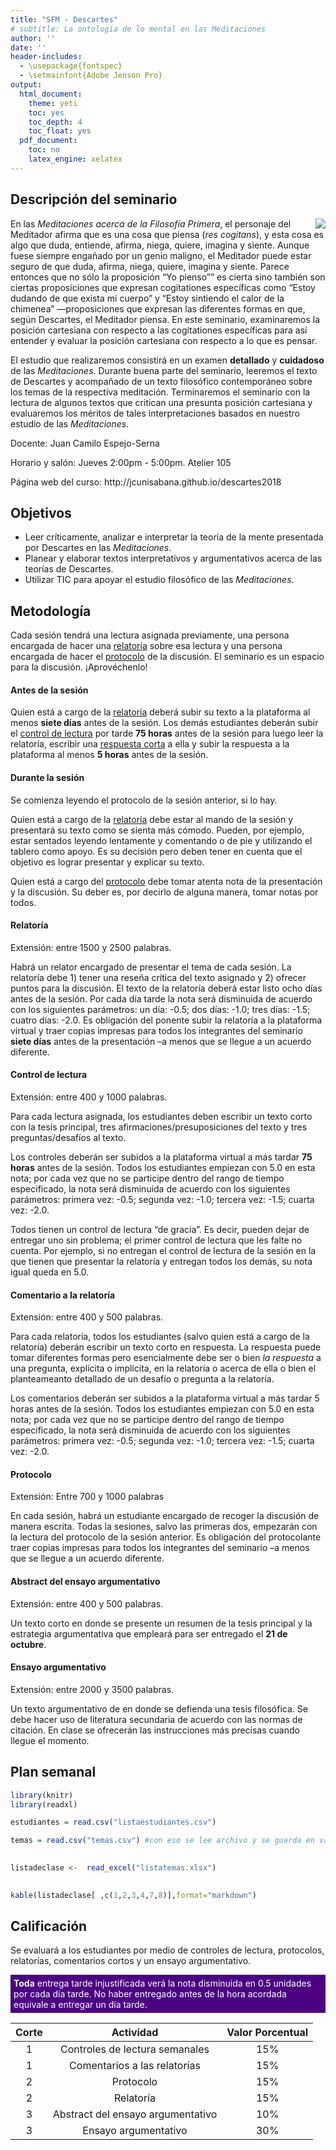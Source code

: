 ```yaml
---
title: "SFM - Descartes"
# subtitle: La ontología de lo mental en las Meditaciones
author: ''
date: ''
header-includes:
  - \usepackage{fontspec}
  - \setmainfont{Adobe Jenson Pro}  
output:
  html_document:
    theme: yeti
    toc: yes
    toc_depth: 4
    toc_float: yes
  pdf_document:
    toc: no
    latex_engine: xelatex
---
```

<script>
!--    google analytics-->

  (function(i,s,o,g,r,a,m){i['GoogleAnalyticsObject']=r;i[r]=i[r]||function(){
  (i[r].q=i[r].q||[]).push(arguments)},i[r].l=1*new Date();a=s.createElement(o),
  m=s.getElementsByTagName(o)[0];a.async=1;a.src=g;m.parentNode.insertBefore(a,m)
  })(window,document,'script','https://www.google-analytics.com/analytics.js','ga');

  ga('create', 'UA-74338484-2', 'auto');
  ga('send', 'pageview');

</script>

## Descripción del seminario

<img align="right" src="https://upload.wikimedia.org/wikipedia/commons/thumb/7/73/Frans_Hals_-_Portret_van_René_Descartes.jpg/392px-Frans_Hals_-_Portret_van_René_Descartes.jpg">

En las *Meditaciones acerca de la Filosofía Primera*, el personaje del Meditador afirma que es una cosa que piensa (*res cogitans*), y esta cosa es algo que duda, entiende, afirma, niega, quiere, imagina y siente. Aunque fuese siempre engañado por un genio maligno, el Meditador puede estar seguro de que duda, afirma, niega, quiere, imagina y siente. Parece entonces que no sólo la proposición "Yo pienso"" es cierta sino también son ciertas proposiciones que expresan cogitationes específicas como "Estoy dudando de que exista mi cuerpo" y "Estoy sintiendo el calor de la chimenea" ---proposiciones que expresan las diferentes formas en que, según Descartes, el Meditador piensa. En este seminario, examinaremos la posición cartesiana con respecto a las cogitationes específicas para así entender y evaluar la posición cartesiana con respecto a lo que es pensar.




El estudio que realizaremos consistirá en un examen **detallado** y **cuidadoso** de las *Meditaciones*. Durante buena parte del seminario, leeremos el texto de Descartes y acompañado de un texto filosófico contemporáneo sobre los temas de la respectiva meditación. Terminaremos el seminario con la lectura de algunos textos que critican una presunta posición cartesiana y evaluaremos los méritos de tales interpretaciones basados en nuestro estudio de las *Meditaciones*.

Docente:
Juan Camilo Espejo-Serna

Horario y salón:
Jueves 2:00pm - 5:00pm. Atelier 105

Página web del curso:
http://jcunisabana.github.io/descartes2018


## Objetivos


- Leer críticamente, analizar e interpretar la teoría de la mente presentada por Descartes en las *Meditaciones*.
- Planear y elaborar textos interpretativos y argumentativos acerca de las teorías de Descartes.
- Utilizar TIC para apoyar el estudio filosófico de las *Meditaciones*.


## Metodología

Cada sesión tendrá una lectura asignada previamente, una persona encargada de hacer una <a href="#Relatoría">relatoría</a> sobre esa lectura y una persona encargada de hacer el <a href="#Protocolo">protocolo</a> de la discusión. El seminario es un espacio para la discusión. ¡Aprovéchenlo!

#### **Antes de la sesión**

Quien está a cargo de la <a href="#Relatoría">relatoría</a> deberá subir su texto a la plataforma al menos **siete días** antes de la sesión. Los demás estudiantes deberán subir el <a href="#Control de lectura">control de lectura</a> por tarde **75 horas** antes de la sesión para luego leer la relatoría, escribir una <a href="#Comentario a la relatoría">respuesta corta</a> a ella y subir la respuesta a la plataforma al menos **5 horas** antes de la sesión.

#### **Durante la sesión**

Se comienza leyendo el protocolo de la sesión anterior, si lo hay. 

Quien está a cargo de la <a href="#Relatoría">relatoría</a> debe estar al mando de la sesión y presentará su texto como se sienta más cómodo. Pueden, por ejemplo, estar sentados leyendo lentamente y comentando o de pie y utilizando el tablero como apoyo. Es su decisión pero deben tener en cuenta que el objetivo es lograr presentar y explicar su texto. 

Quien está a cargo del <a href="#Protocolo">protocolo</a> debe tomar atenta nota de la presentación y la discusión. Su deber es, por decirlo de alguna manera, tomar notas por todos. 


#### **Relatoría**

Extensión: entre 1500 y 2500 palabras.

Habrá un relator encargado de presentar el tema de cada sesión. La relatoría debe 1) tener una reseña crítica del texto asignado y 2) ofrecer puntos para la discusión. El texto de la relatoría deberá estar listo ocho días antes de la sesión. Por cada día tarde la nota será disminuida de acuerdo con los siguientes parámetros: un día: -0.5; dos días: -1.0; tres días: -1.5;  cuatro días: -2.0. Es obligación del ponente subir la relatoría a la plataforma virtual y traer copias impresas para todos los integrantes del seminario **siete días** antes de la presentación --a menos que se llegue a un acuerdo diferente.

#### **Control de lectura**
Extensión: entre 400 y 1000 palabras.

Para cada lectura asignada, los estudiantes deben escribir un texto corto con la tesis principal, tres afirmaciones/presuposiciones del texto y tres preguntas/desafíos al texto.

Los controles deberán ser subidos a la plataforma virtual a más tardar **75 horas** antes de la sesión. Todos los estudiantes empiezan con 5.0 en esta nota; por cada vez que no se participe dentro del rango de tiempo especificado, la nota será disminuida de acuerdo con los siguientes parámetros: primera vez: -0.5; segunda vez: -1.0; tercera vez: -1.5; cuarta vez: -2.0.

Todos tienen un control de lectura "de gracia". Es decir, pueden dejar de entregar uno sin problema; el primer control de lectura que les falte no cuenta. Por ejemplo, si no entregan el control de lectura de la sesión en la que tienen que presentar la relatoría y entregan todos los demás, su nota igual queda en 5.0.

#### **Comentario a la relatoría**
Extensión: entre 400 y 500 palabras.

Para cada relatoría, todos los estudiantes (salvo quien está a cargo de la relatoría) deberán escribir un texto corto en respuesta. La respuesta puede tomar diferentes formas pero esencialmente debe ser o bien *la respuesta* a una pregunta, explícita o implícita, en la relatoría o acerca de ella o bien el planteameanto detallado de un desafío o pregunta a la relatoría.

Los comentarios deberán ser subidos a la plataforma virtual a más tardar 5 horas antes de la sesión. Todos los estudiantes empiezan con 5.0 en esta nota; por cada vez que no se participe dentro del rango de tiempo especificado, la nota será disminuida de acuerdo con los siguientes parámetros: primera vez: -0.5; segunda vez: -1.0; tercera vez: -1.5; cuarta vez: -2.0.

#### **Protocolo**
Extensión: Entre 700 y 1000 palabras

En cada sesión, habrá un estudiante encargado de recoger la discusión de manera escrita. Todas la sesiones, salvo las primeras dos, empezarán con la lectura del protocolo de la sesión anterior. Es obligación del protocolante traer copias impresas para todos los integrantes del seminario --a menos que se llegue a un acuerdo diferente.

#### **Abstract del ensayo argumentativo**
Extensión: entre 400 y 500 palabras.


Un texto  corto en donde se presente un resumen de la tesis principal y la estrategia argumentativa que empleará para ser entregado el **21 de octubre**.

#### **Ensayo argumentativo**
Extensión: entre 2000 y 3500 palabras.

Un texto argumentativo de en donde se defienda una tesis filosófica. Se debe hacer uso de literatura secundaria de acuerdo con las normas de citación. En clase se ofrecerán las instrucciones más precisas cuando llegue el momento.


## Plan semanal 

```r
library(knitr)
library(readxl)

estudiantes = read.csv("listaestudiantes.csv")

temas = read.csv("temas.csv") #con eso se lee archivo y se guarda en variable
 

listadeclase <-  read_excel("listatemas.xlsx")

 
kable(listadeclase[ ,c(1,2,3,4,7,8)],format="markdown")


```


## Calificación


Se evaluará a los estudiantes por medio de controles de lectura, protocolos, relatorías, comentarios cortos y un ensayo argumentativo.
<p style="color:white; background-color:indigo; padding: 5px; ">**Toda** entrega tarde injustificada verá la nota disminuida en 0.5 unidades por cada día tarde. No haber entregado antes de la hora acordada equivale a entregar un día tarde.</p>

| Corte | Actividad | Valor Porcentual |
| :-------------:|:-------------:|:-----:|
| 1 | Controles de lectura semanales| 15% |
| 1 | Comentarios a las relatorías| 15% |
| 2 | Protocolo    |   15% |
| 2 | Relatoría | 15% |
| 3 | Abstract del ensayo argumentativo    |   10% |
| 3 | Ensayo argumentativo | 30% |


[//]: # (El c??digo de abajo sirve para generar los ID de todas las secciones y as?? poder hacer links autom??ticamente con los nombres de las secciones nada más. bonito.)
 
<script type="text/javascript">
  // When the document is fully rendered...
  $(document).ready(function() {
    // ...select all header elements...
    $('h1, h2, h3, h4, h5').each(function() {
      // ...and add an id to them corresponding to their 'titles'
      $(this).attr('id', $(this).html());
    });
  });
</script>



